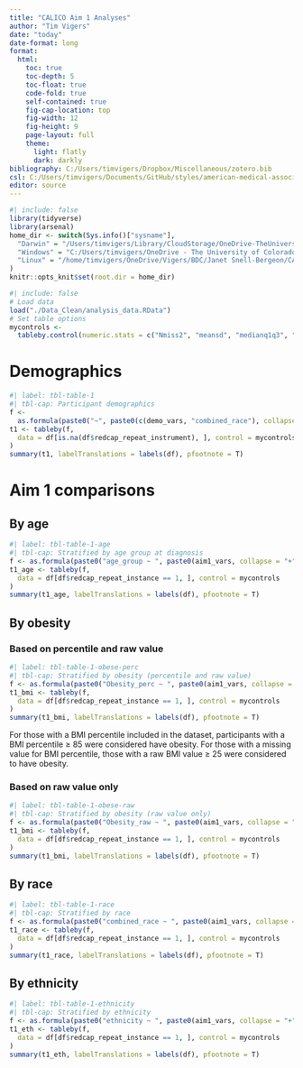 ```yaml
---
title: "CALICO Aim 1 Analyses"
author: "Tim Vigers"
date: "today"
date-format: long
format:
  html:
    toc: true
    toc-depth: 5
    toc-float: true
    code-fold: true
    self-contained: true
    fig-cap-location: top
    fig-width: 12
    fig-height: 9
    page-layout: full
    theme:
      light: flatly
      dark: darkly
bibliography: C:/Users/timvigers/Dropbox/Miscellaneous/zotero.bib
csl: C:/Users/timvigers/Documents/GitHub/styles/american-medical-association.csl
editor: source
---
```


```r
#| include: false
library(tidyverse)
library(arsenal)
home_dir <- switch(Sys.info()["sysname"],
  "Darwin" = "/Users/timvigers/Library/CloudStorage/OneDrive-TheUniversityofColoradoDenver/Vigers/BDC/Janet Snell-Bergeon/CALICO",
  "Windows" = "C:/Users/timvigers/OneDrive - The University of Colorado Denver/Vigers/BDC/Janet Snell-Bergeon/CALICO",
  "Linux" = "/home/timvigers/OneDrive/Vigers/BDC/Janet Snell-Bergeon/CALICO"
)
knitr::opts_knit$set(root.dir = home_dir)
```

```r
#| include: false
# Load data
load("./Data_Clean/analysis_data.RData")
# Set table options
mycontrols <-
  tableby.control(numeric.stats = c("Nmiss2", "meansd", "medianq1q3", "range"))
```

# Demographics

```r
#| label: tbl-table-1
#| tbl-cap: Participant demographics
f <-
  as.formula(paste0("~", paste0(c(demo_vars, "combined_race"), collapse = "+")))
t1 <- tableby(f,
  data = df[is.na(df$redcap_repeat_instrument), ], control = mycontrols
)
summary(t1, labelTranslations = labels(df), pfootnote = T)
```

# Aim 1 comparisons

## By age

```r
#| label: tbl-table-1-age
#| tbl-cap: Stratified by age group at diagnosis
f <- as.formula(paste0("age_group ~ ", paste0(aim1_vars, collapse = "+")))
t1_age <- tableby(f,
  data = df[df$redcap_repeat_instance == 1, ], control = mycontrols
)
summary(t1_age, labelTranslations = labels(df), pfootnote = T)
```

## By obesity

### Based on percentile and raw value

```r
#| label: tbl-table-1-obese-perc
#| tbl-cap: Stratified by obesity (percentile and raw value)
f <- as.formula(paste0("Obesity_perc ~ ", paste0(aim1_vars, collapse = "+")))
t1_bmi <- tableby(f,
  data = df[df$redcap_repeat_instance == 1, ], control = mycontrols
)
summary(t1_bmi, labelTranslations = labels(df), pfootnote = T)
```

For those with a BMI percentile included in the dataset, participants with a BMI percentile $\geq$ 85 were considered have obesity. For those with a missing value for BMI percentile, those with a raw BMI value $\geq$ 25 were considered to have obesity. 

### Based on raw value only

```r
#| label: tbl-table-1-obese-raw
#| tbl-cap: Stratified by obesity (raw value only)
f <- as.formula(paste0("Obesity_raw ~ ", paste0(aim1_vars, collapse = "+")))
t1_bmi <- tableby(f,
  data = df[df$redcap_repeat_instance == 1, ], control = mycontrols
)
summary(t1_bmi, labelTranslations = labels(df), pfootnote = T)
```

## By race

```r
#| label: tbl-table-1-race
#| tbl-cap: Stratified by race
f <- as.formula(paste0("combined_race ~ ", paste0(aim1_vars, collapse = "+")))
t1_race <- tableby(f,
  data = df[df$redcap_repeat_instance == 1, ], control = mycontrols
)
summary(t1_race, labelTranslations = labels(df), pfootnote = T)
```

## By ethnicity

```r
#| label: tbl-table-1-ethnicity
#| tbl-cap: Stratified by ethnicity
f <- as.formula(paste0("ethnicity ~ ", paste0(aim1_vars, collapse = "+")))
t1_eth <- tableby(f,
  data = df[df$redcap_repeat_instance == 1, ], control = mycontrols
)
summary(t1_eth, labelTranslations = labels(df), pfootnote = T)
```
